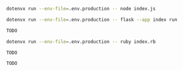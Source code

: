 <CodeGroup>

```bash {{ title: "Node" }}
dotenvx run --env-file=.env.production -- node index.js
```

```bash {{ title: "Python" }}
dotenvx run --env-file=.env.production -- flask --app index run
```

```bash {{ title: "PHP" }}
TODO
```

```bash {{ title: "Ruby" }}
dotenvx run --env-file=.env.production -- ruby index.rb
```

```bash {{ title: "Go" }}
TODO
```

```bash {{ title: "Rust" }}
TODO
```

</CodeGroup>
